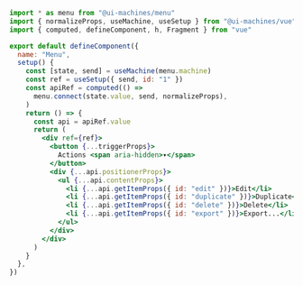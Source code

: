 ```jsx
import * as menu from "@ui-machines/menu"
import { normalizeProps, useMachine, useSetup } from "@ui-machines/vue"
import { computed, defineComponent, h, Fragment } from "vue"

export default defineComponent({
  name: "Menu",
  setup() {
    const [state, send] = useMachine(menu.machine)
    const ref = useSetup({ send, id: "1" })
    const apiRef = computed(() =>
      menu.connect(state.value, send, normalizeProps),
    )
    return () => {
      const api = apiRef.value
      return (
        <div ref={ref}>
          <button {...triggerProps}>
            Actions <span aria-hidden>▾</span>
          </button>
          <div {...api.positionerProps}>
            <ul {...api.contentProps}>
              <li {...api.getItemProps({ id: "edit" })}>Edit</li>
              <li {...api.getItemProps({ id: "duplicate" })}>Duplicate</li>
              <li {...api.getItemProps({ id: "delete" })}>Delete</li>
              <li {...api.getItemProps({ id: "export" })}>Export...</li>
            </ul>
          </div>
        </div>
      )
    }
  },
})
```
